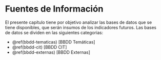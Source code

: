 # Fuentes de Información {#f-info}


El presente capítulo tiene por objetivo analizar las bases de datos que se tiene  disponibles, que  serán insumos de los indicadores futuros. Las bases de datos se dividen en las siguientes categorias:


- \@ref(bbdd-tematicas) [BBDD Temáticas]
- \@ref(bbdd-cit) [BBDD CIT]
- \@ref(bbdd-externas) [BBDD Externas] 

